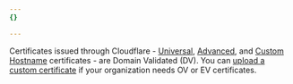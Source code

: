 ```yaml
---
{}

---
```


Certificates issued through Cloudflare - [Universal](/ssl/edge-certificates/universal-ssl/), [Advanced](/ssl/edge-certificates/advanced-certificate-manager/), and [Custom Hostname](/cloudflare-for-platforms/cloudflare-for-saas/security/certificate-management/) certificates - are Domain Validated (DV). You can [upload a custom certificate](/ssl/edge-certificates/custom-certificates/) if your organization needs OV or EV certificates.
